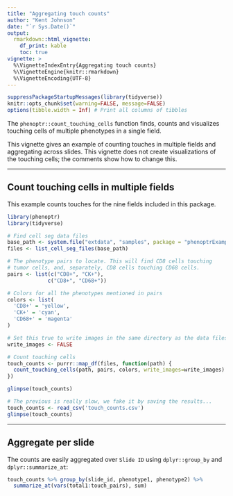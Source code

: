 ```yaml
---
title: "Aggregating touch counts"
author: "Kent Johnson"
date: "`r Sys.Date()`"
output: 
  rmarkdown::html_vignette:
    df_print: kable
    toc: true
vignette: >
  %\VignetteIndexEntry{Aggregating touch counts}
  %\VignetteEngine{knitr::rmarkdown}
  %\VignetteEncoding{UTF-8}
---
```


```r
suppressPackageStartupMessages(library(tidyverse))
knitr::opts_chunk$set(warning=FALSE, message=FALSE)
options(tibble.width = Inf) # Print all columns of tibbles
```

The `phenoptr::count_touching_cells` function finds, counts and 
visualizes touching cells of multiple phenotypes in a single field.

This vignette gives an example of counting touches in multiple fields
and aggregating across slides. This vignette does not create visualizations
of the touching cells; the comments show how to change this.

----

## Count touching cells in multiple fields

This example counts touches for the nine fields included in this package.

```r
library(phenoptr)
library(tidyverse)

# Find cell seg data files
base_path <- system.file("extdata", "samples", package = "phenoptrExamples")
files <- list_cell_seg_files(base_path)

# The phenotype pairs to locate. This will find CD8 cells touching
# tumor cells, and, separately, CD8 cells touching CD68 cells.
pairs <- list(c("CD8+", "CK+"),
             c("CD8+", "CD68+"))

# Colors for all the phenotypes mentioned in pairs
colors <- list(
  'CD8+' = 'yellow',
  'CK+' = 'cyan',
  'CD68+' = 'magenta'
)

# Set this true to write images in the same directory as the data files
write_images <- FALSE

# Count touching cells
touch_counts <- purrr::map_df(files, function(path) {
  count_touching_cells(path, pairs, colors, write_images=write_images)
})

glimpse(touch_counts)
```

```r
# The previous is really slow, we fake it by saving the results...
touch_counts <- read_csv('touch_counts.csv')
glimpse(touch_counts)
```

----

## Aggregate per slide

The counts are easily aggregated over `Slide ID` using `dplyr::group_by` and 
`dplyr::summarize_at`:

```r
touch_counts %>% group_by(slide_id, phenotype1, phenotype2) %>% 
  summarize_at(vars(total1:touch_pairs), sum)
```

